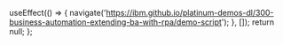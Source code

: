 
  useEffect(() => {
    navigate('https://ibm.github.io/platinum-demos-dl/300-business-automation-extending-ba-with-rpa/demo-script');
  }, []);
  return null;
};

